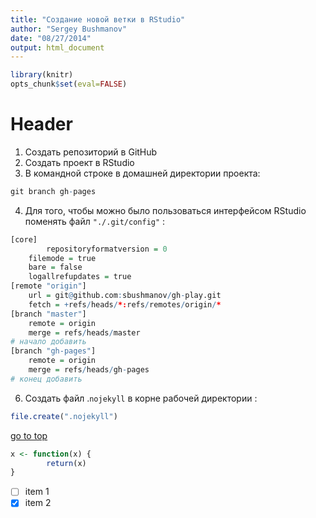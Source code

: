 ```yaml
---
title: "Создание новой ветки в RStudio"
author: "Sergey Bushmanov"
date: "08/27/2014"
output: html_document
---
```

```r
library(knitr)
opts_chunk$set(eval=FALSE)
```

# Header {id="top"}

1. Создать репозиторий в GitHub
2. Создать проект в RStudio
3. В командной строке в домашней директории проекта:

```r
git branch gh-pages
```

4. Для того, чтобы можно было пользоваться интерфейсом RStudio поменять файл `"./.git/config"` :

```r
[core]
        repositoryformatversion = 0
    filemode = true
    bare = false
    logallrefupdates = true
[remote "origin"]
    url = git@github.com:sbushmanov/gh-play.git
    fetch = +refs/heads/*:refs/remotes/origin/*
[branch "master"]
    remote = origin
    merge = refs/heads/master
# начало добавить
[branch "gh-pages"]
    remote = origin
    merge = refs/heads/gh-pages
# конец добавить
```

6. Создать файл .`nojekyll` в корне рабочей директории :

```r
file.create(".nojekyll")
```

[go to top](#top)

```r
x <- function(x) {
        return(x)
}
```

- [ ] item 1
- [x] item 2